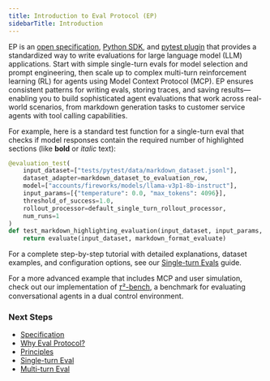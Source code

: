```yaml
---
title: Introduction to Eval Protocol (EP)
sidebarTitle: Introduction
---
```



EP is an [open specification](/specification), [Python
SDK](https://github.com/eval-protocol/python-sdk), and [pytest
plugin](https://docs.pytest.org/en/stable/how-to/writing_plugins.html) that
provides a standardized way to write evaluations for large language model (LLM)
applications. Start with simple single-turn evals for model selection and prompt
engineering, then scale up to complex multi-turn reinforcement learning (RL) for
agents using Model Context Protocol (MCP). EP ensures consistent patterns for
writing evals, storing traces, and saving results—enabling you to build
sophisticated agent evaluations that work across real-world scenarios, from
markdown generation tasks to customer service agents with tool calling
capabilities.

<Workflow />

For example, here is a standard test function for a single-turn eval that checks
if model responses contain the required number of highlighted sections (like
**bold** or *italic* text):

```python test_markdown_format.py
@evaluation_test(
    input_dataset=["tests/pytest/data/markdown_dataset.jsonl"],
    dataset_adapter=markdown_dataset_to_evaluation_row,
    model=["accounts/fireworks/models/llama-v3p1-8b-instruct"],
    input_params=[{"temperature": 0.0, "max_tokens": 4096}],  
    threshold_of_success=1.0,
    rollout_processor=default_single_turn_rollout_processor,
    num_runs=1
)
def test_markdown_highlighting_evaluation(input_dataset, input_params, model):
    return evaluate(input_dataset, markdown_format_evaluate) 
```

For a complete step-by-step tutorial with detailed explanations, dataset
examples, and configuration options, see our [Single-turn
Evals](/tutorial/single-turn-eval-static) guide.

For a more advanced example that includes MCP and user simulation, check out our
implementation of [𝜏²-bench](/example/tau-bench), a benchmark for evaluating conversational
agents in a dual control environment.


### Next Steps

 - [Specification](/specification)
 - [Why Eval Protocol?](/why)
 - [Principles](/principles)
 - [Single-turn Eval](/tutorial/single-turn-eval-static)
 - [Multi-turn Eval](/tutorial/multi-turn-eval-user-simulation)
